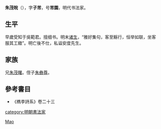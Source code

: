 '''朱茂晥'''（{{bd|?||?|}}），字'''子芾'''，号'''芾園'''，明代书法家。

== 生平 ==
早歲受知于吳範君。擅细书。明末[[诸生|诸生]]，“雅好集句，客至觞行，恒举如联，坐客服其工緻”。明亡後不仕，私谥安度先生。

== 家族 ==
兄[[朱茂曙|朱茂曙]]。侄子[[朱彝尊|朱彝尊]]。

==參考書目==
*《檇李詩系》卷二十三

{{Authority control}}

{{DEFAULTSORT:}}
[[Category:朱姓|Mao]]
[[category:明朝書法家|category:明朝書法家]]
